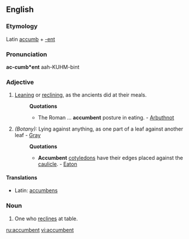 ==English==

===Etymology===
Latin [[accumb]] + [[-ent]]

===Pronunciation===
'''ac-cumb*ent'''
aah-KUHM-bint

===Adjective===
{{en-adj}}

# [[leaning|Leaning]] or [[reclining]], as the ancients did at their meals.
#:'''Quotations'''
#:*The Roman ... '''accumbent''' posture in eating. - [[Arbuthnot]]
# ''(Botany):'' Lying against anything, as one part of a leaf against another leaf - [[Gray]]
#:'''Quotations'''
#:*'''Accumbent''' [[cotyledon]]s have their edges placed against the [[caulicle]]. - [[Eaton]]

====Translations====
*Latin: [[accumbens]]

===Noun===
{{en-noun}}

# One who [[reclines]] at table.

[[ru:accumbent]]
[[vi:accumbent]]